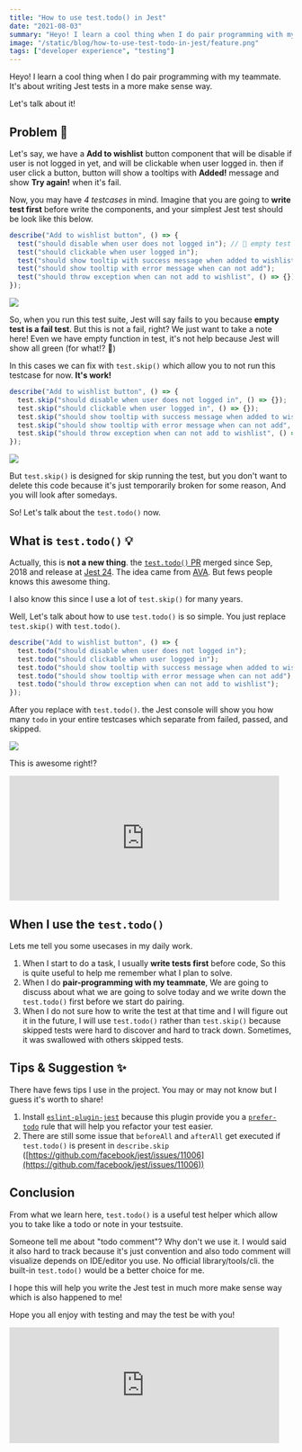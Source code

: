 ```yaml
---
title: "How to use test.todo() in Jest"
date: "2021-08-03"
summary: "Heyo! I learn a cool thing when I do pair programming with my teammate. It's about writing Jest tests in a more make sense way. Let's talk about it!"
image: "/static/blog/how-to-use-test-todo-in-jest/feature.png"
tags: ["developer experience", "testing"]
---
```


Heyo! I learn a cool thing when I do pair programming with my teammate. It's about writing Jest tests in a more make sense way.

Let's talk about it!

## Problem 🚨

Let's say, we have a **Add to wishlist** button component that will be disable if user is not logged in yet, and will be clickable when user logged in. then if user click a button, button will show a tooltips with **Added!** message and show **Try again!** when it's fail.

Now, you may have _4 testcases_ in mind. Imagine that you are going to **write test first** before write the components, and your simplest Jest test should be look like this below.

```js
describe("Add to wishlist button", () => {
  test("should disable when user does not logged in"); // 🚨 empty test will be fail in Jest
  test("should clickable when user logged in");
  test("should show tooltip with success message when added to wishlist");
  test("should show tooltip with error message when can not add");
  test("should throw exception when can not add to wishlist", () => {}); // 🤯 pass but for what?
});
```

<Image
  src="/static/blog/how-to-use-test-todo-in-jest/figure-1.png"
  height={561}
  width={1357}
  quality={100}
/>

So, when you run this test suite, Jest will say fails to you because **empty test is a fail test**. But this is not a fail, right? We just want to take a note here! Even we have empty function in test, it's not help because Jest will show all green (for what!? 🤯)

In this cases we can fix with `test.skip()` which allow you to not run this testcase for now. **It's work!**

```js
describe("Add to wishlist button", () => {
  test.skip("should disable when user does not logged in", () => {});
  test.skip("should clickable when user logged in", () => {});
  test.skip("should show tooltip with success message when added to wishlist", () => {});
  test.skip("should show tooltip with error message when can not add", () => {});
  test.skip("should throw exception when can not add to wishlist", () => {});
});
```

<Image
  src="/static/blog/how-to-use-test-todo-in-jest/figure-2.png"
  height={561}
  width={1177}
  quality={100}
/>

But `test.skip()` is designed for skip running the test, but you don't want to delete this code because it's just temporarily broken for some reason, And you will look after somedays.

So! Let's talk about the `test.todo()` now.

## What is `test.todo()` 💡

Actually, this is **not a new thing**. the [`test.todo()` PR](https://github.com/facebook/jest/pull/6996) merged since Sep,
2018 and release at [Jest 24](https://jestjs.io/blog/2019/01/25/jest-24-refreshing-polished-typescript-friendly#testtodo).
The idea came from [AVA](https://github.com/avajs/ava/blob/main/docs/01-writing-tests.md#test-placeholders-todo). But fews people knows this awesome thing.

I also know this since I use a lot of `test.skip()` for many years.

Well, Let's talk about how to use `test.todo()` is so simple. You just replace `test.skip()` with `test.todo()`.

```js
describe("Add to wishlist button", () => {
  test.todo("should disable when user does not logged in");
  test.todo("should clickable when user logged in");
  test.todo("should show tooltip with success message when added to wishlist");
  test.todo("should show tooltip with error message when can not add");
  test.todo("should throw exception when can not add to wishlist");
});
```

After you replace with `test.todo()`. the Jest console will show you how many `todo` in your entire testcases which separate from failed, passed, and skipped.

<Image
  src="/static/blog/how-to-use-test-todo-in-jest/figure-3.png"
  height={561}
  width={1177}
  quality={100}
/>

This is awesome right!?

<iframe
  src="https://giphy.com/embed/3ohzdIuqJoo8QdKlnW"
  width="480"
  height="222"
  frameBorder="0"
  className="giphy-embed mx-auto w-full"
  allowFullScreen
></iframe>

## When I use the `test.todo()`

Lets me tell you some usecases in my daily work.

1. When I start to do a task, I usually **write tests first** before code, So this is quite useful to help me remember what I plan to solve.
2. When I do **pair-programming with my teammate**, We are going to discuss about what we are going to solve today and we write down the `test.todo()` first before we start do pairing.
3. When I do not sure how to write the test at that time and I will figure out it in the future, I will use `test.todo()` rather than `test.skip()` because skipped tests were hard to discover and hard to track down. Sometimes, it was swallowed with others skipped tests.

## Tips & Suggestion ✨

There have fews tips I use in the project. You may or may not know but I guess it's worth to share!

1. Install [`eslint-plugin-jest`](https://github.com/jest-community/eslint-plugin-jest/) because this plugin provide you a [`prefer-todo`](https://github.com/jest-community/eslint-plugin-jest/blob/main/docs/rules/prefer-todo.md) rule that will help you refactor your test easier.
2. There are still some issue that `beforeAll` and `afterAll` get executed if `test.todo()` is present in `describe.skip` ([https://github.com/facebook/jest/issues/11006](https://github.com/facebook/jest/issues/11006))

## Conclusion

From what we learn here, `test.todo()` is a useful test helper which allow you to take like a todo or note in your testsuite.

Someone tell me about "todo comment"? Why don't we use it. I would said it also hard to track because it's just convention and also todo comment will visualize depends on IDE/editor you use. No official library/tools/cli. the built-in `test.todo()` would be a better choice for me.

I hope this will help you write the Jest test in much more make sense way which is also happened to me!

Hope you all enjoy with testing and may the test be with you!

<iframe
  src="https://giphy.com/embed/l1AsJoOWnvy0CuyFq"
  width="480"
  height="206"
  frameBorder="0"
  className="giphy-embed mx-auto w-full"
  allowFullScreen
></iframe>
